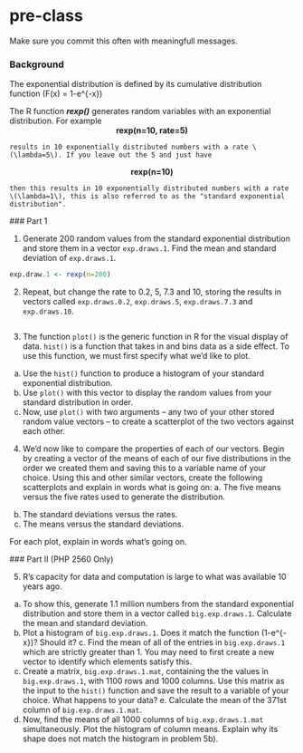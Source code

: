 # pre-class


Make sure you commit this often with meaningfull messages. 

### Background

The exponential distribution is defined by its cumulative distribution function
\(F(x) = 1-e^{-\lambda x}\)
  
  The R function ***rexp()*** generates random variables with an exponential distribution. For example 
  <center><strong>rexp(n=10, rate=5)</strong> </center>
    
    results in 10 exponentially distributed numbers with a rate \(\lambda=5\). If you leave out the 5 and just have
  <center><strong>rexp(n=10) </strong></center>
    then this results in 10 exponentially distributed numbers with a rate \(\lambda=1\), this is also referred to as the "standard exponential distribution". 
  
  ### Part 1
  
  
  1. Generate 200 random values from the standard exponential distribution and store them in a vector `exp.draws.1`.  Find the mean and standard deviation of `exp.draws.1`.

```{r}
exp.draw.1 <- rexp(n=200)
```
  
  2. Repeat, but change the rate to 0.2, 5, 7.3 and 10, storing the results in vectors called  `exp.draws.0.2`,  `exp.draws.5`,  `exp.draws.7.3` and  `exp.draws.10`. 
  
```{r}

```
  
  3. The function `plot()` is the generic function in R for the visual display of data. `hist()` is a function that takes in and bins data as a side effect. To use this function, we must first specify what we'd like to plot.
  a. Use the `hist()` function to produce a histogram of your standard exponential distribution. 
  b. Use `plot()` with this vector to display the random values from your standard distribution in order.
  c. Now, use `plot()` with two arguments -- any two of your other stored random value vectors -- to create a scatterplot of the two vectors against each other.
  
  4. We'd now like to compare the properties of each of our vectors. Begin by creating a vector of the means of each of our five distributions in the order we created them and saving this to a variable name of your choice. Using this and other similar vectors, create the following scatterplots and explain in words what is going on:
    a. The five means versus the five rates used to generate the distribution.
  b. The standard deviations versus the rates.
  c. The means versus the standard deviations.
  
  For each plot, explain in words what's going on.
  
  ### Part II (PHP 2560 Only)
  
  
  5. R's capacity for data and computation is large to what was available 10 years ago. 
  a. To show this, generate 1.1 million numbers from the standard exponential distribution and store them in a vector called `big.exp.draws.1`. Calculate the mean and standard deviation.
  b. Plot a histogram of `big.exp.draws.1`.  Does it match the function \(1-e^{-x}\)?  Should it? 
    c. Find the mean of all of the entries in `big.exp.draws.1` which are strictly greater than 1. You may need to first create a new vector to identify which elements satisfy this.
  d. Create a matrix, `big.exp.draws.1.mat`, containing the the values in 
  `big.exp.draws.1`, with 1100 rows and 1000 columns. Use this matrix as the input to the `hist()` function and save the result to a variable of your choice. What happens to your data?
    e. Calculate the mean of the 371st column of `big.exp.draws.1.mat`.
  f. Now, find the means of all 1000 columns of `big.exp.draws.1.mat` simultaneously. Plot the histogram of column means.  Explain why its shape does not match the histogram in problem 5b).

